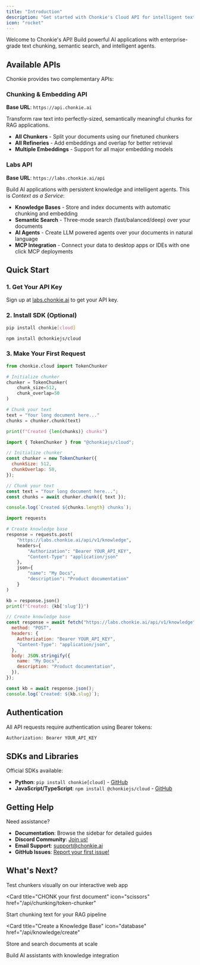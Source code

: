 ```yaml
---
title: "Introduction"
description: "Get started with Chonkie's Cloud API for intelligent text processing and RAG"
icon: "rocket"
---
```


Welcome to Chonkie's API! Build powerful AI applications with enterprise-grade text chunking, semantic search, and intelligent agents.

## Available APIs

Chonkie provides two complementary APIs:

### Chunking & Embedding API

**Base URL**: `https://api.chonkie.ai`

Transform raw text into perfectly-sized, semantically meaningful chunks for RAG applications.

- **All Chunkers** - Split your documents using our finetuned chunkers
- **All Refineries** - Add embeddings and overlap for better retrieval
- **Multiple Embeddings** - Support for all major embedding models

### Labs API

**Base URL**: `https://labs.chonkie.ai/api`

Build AI applications with persistent knowledge and intelligent agents. This is _Context as a Service_:

- **Knowledge Bases** - Store and index documents with automatic chunking and embedding
- **Semantic Search** - Three-mode search (fast/balanced/deep) over your documents
- **AI Agents** - Create LLM powered agents over your documents in natural language
- **MCP Integration** - Connect your data to desktop apps or IDEs with one click MCP deployments

## Quick Start

### 1. Get Your API Key

Sign up at [labs.chonkie.ai](https://labs.chonkie.ai) to get your API key.

### 2. Install SDK (Optional)

<CodeGroup>

```bash Python
pip install chonkie[cloud]
```

```bash JavaScript
npm install @chonkiejs/cloud
```

</CodeGroup>

### 3. Make Your First Request

<CodeGroup>

```python Python - Chunking
from chonkie.cloud import TokenChunker

# Initialize chunker
chunker = TokenChunker(
    chunk_size=512,
    chunk_overlap=50
)

# Chunk your text
text = "Your long document here..."
chunks = chunker.chunk(text)

print(f"Created {len(chunks)} chunks")
```

```javascript JavaScript - Chunking
import { TokenChunker } from "@chonkiejs/cloud";

// Initialize chunker
const chunker = new TokenChunker({
  chunkSize: 512,
  chunkOverlap: 50,
});

// Chunk your text
const text = "Your long document here...";
const chunks = await chunker.chunk({ text });

console.log(`Created ${chunks.length} chunks`);
```

```python Python - Knowledge Base
import requests

# Create knowledge base
response = requests.post(
    "https://labs.chonkie.ai/api/v1/knowledge",
    headers={
        "Authorization": "Bearer YOUR_API_KEY",
        "Content-Type": "application/json"
    },
    json={
        "name": "My Docs",
        "description": "Product documentation"
    }
)

kb = response.json()
print(f"Created: {kb['slug']}")
```

```javascript JavaScript - Knowledge Base
// Create knowledge base
const response = await fetch("https://labs.chonkie.ai/api/v1/knowledge", {
  method: "POST",
  headers: {
    Authorization: "Bearer YOUR_API_KEY",
    "Content-Type": "application/json",
  },
  body: JSON.stringify({
    name: "My Docs",
    description: "Product documentation",
  }),
});

const kb = await response.json();
console.log(`Created: ${kb.slug}`);
```

</CodeGroup>

## Authentication

All API requests require authentication using Bearer tokens:

```bash
Authorization: Bearer YOUR_API_KEY
```

## SDKs and Libraries

Official SDKs available:

- **Python**: `pip install chonkie[cloud]` - [GitHub](https://github.com/chonkie-ai/chonkie)
- **JavaScript/TypeScript**: `npm install @chonkiejs/cloud` - [GitHub](https://github.com/chonkie-ai/chonkiejs)

## Getting Help

Need assistance?

- **Documentation**: Browse the sidebar for detailed guides
- **Discord Community**: [Join us!](https://discord.gg/Q6zkP8w6ur)
- **Email Support**: [support@chonkie.ai](mailto:support@chonkie.ai)
- **GitHub Issues**: [Report your first issue!](https://github.com/chonkie-ai/chonkie/issues)

## What's Next?

<CardGroup cols={2}>

<Card title="Try the Playground" icon="flask" href="/api/common/playground">
  Test chunkers visually on our interactive web app
</Card>

<Card
  title="CHONK your first document"
  icon="scissors"
  href="/api/chunking/token-chunker"
>
  Start chunking text for your RAG pipeline
</Card>

<Card
  title="Create a Knowledge Base"
  icon="database"
  href="/api/knowledge/create"
>
  Store and search documents at scale
</Card>

<Card title="Deploy an Agent" icon="robot" href="/api/agents/create">
  Build AI assistants with knowledge integration
</Card>

</CardGroup>
